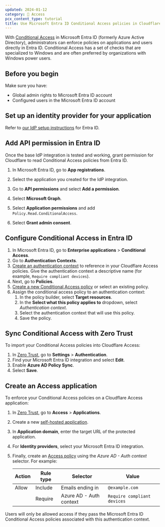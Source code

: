 ```yaml
---
updated: 2024-01-12
category: 🔐 Access
pcx_content_type: tutorial
title: Use Microsoft Entra ID Conditional Access policies in Cloudflare Access
---
```


With [Conditional Access](https://learn.microsoft.com/entra/identity/conditional-access/overview) in Microsoft Entra ID (formerly Azure Active Directory), administrators can enforce policies on applications and users directly in Entra ID. Conditional Access has a set of checks that are specialized to Windows and are often preferred by organizations with Windows power users.

## Before you begin

Make sure you have:

- Global admin rights to Microsoft Entra ID account
- Configured users in the Microsoft Entra ID account

## Set up an identity provider for your application

Refer to [our IdP setup instructions](/cloudflare-one/identity/idp-integration/entra-id/#set-up-entra-id-as-an-identity-provider) for Entra ID.

## Add API permission in Entra ID

Once the base IdP integration is tested and working, grant permission for Cloudflare to read Conditional Access policies from Entra ID.

1. In Microsoft Entra ID, go to **App registrations**.

2. Select the application you created for the IdP integration.

3. Go to **API permissions** and select **Add a permission**.

4. Select **Microsoft Graph**.

5. Select **Application permissions** and add `Policy.Read.ConditionalAccess`.

6. Select **Grant admin consent**.

## Configure Conditional Access in Entra ID

1. In Microsoft Entra ID, go to **Enterprise applications** > **Conditional Access**.
2. Go to **Authentication Contexts**.
3. [Create an authentication context](https://learn.microsoft.com/en-us/entra/identity/conditional-access/concept-conditional-access-cloud-apps#authentication-context) to reference in your Cloudflare Access policies. Give the authentication context a descriptive name (for example, `Require compliant devices`).
4. Next, go to **Policies**.
5. [Create a new Conditional Access policy](https://learn.microsoft.com/en-us/entra/identity/conditional-access/concept-conditional-access-policies) or select an existing policy.
6. Assign the conditional access policy to an authentication context:
   1. In the policy builder, select **Target resources**.
   2. In the **Select what this policy applies to** dropdown, select _Authentication context_.
   3. Select the authentication context that will use this policy.
   4. Save the policy.

## Sync Conditional Access with Zero Trust

To import your Conditional Access policies into Cloudflare Access:

1. In [Zero Trust](https://one.dash.cloudflare.com), go to **Settings** > **Authentication**.
2. Find your Microsoft Entra ID integration and select **Edit**.
3. Enable **Azure AD Policy Sync**.
4. Select **Save**.

## Create an Access application

To enforce your Conditional Access policies on a Cloudflare Access application:

1. In [Zero Trust](https://one.dash.cloudflare.com), go to **Access** > **Applications**.

2. Create a new [self-hosted application](/cloudflare-one/applications/configure-apps/self-hosted-apps/).

3. In **Application domain**, enter the target URL of the protected application.

4. For **Identity providers**, select your Microsoft Entra ID integration.

5. Finally, create an [Access policy](/cloudflare-one/policies/access/) using the _Azure AD - Auth context_ selector. For example:

   | Action | Rule type | Selector                | Value                       |
   | ------ | --------- | ----------------------- | --------------------------- |
   | Allow  | Include   | Emails ending in        | `@example.com`              |
   |        | Require   | Azure AD - Auth context | `Require compliant devices` |

Users will only be allowed access if they pass the Microsoft Entra ID Conditional Access policies associated with this authentication context.
